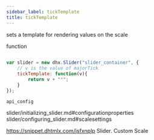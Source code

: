 ```yaml
---
sidebar_label: tickTemplate
title: tickTemplate
---
```



          


<Short>
 
sets a template for rendering values on the scale





</Short>



<Type>
 function


</Type>


~~~js
 
var slider = new dhx.Slider("slider_container", { 
	// v is the value of majorTick
    tickTemplate: function(v){
        return v + "°";
    } 
});


~~~
	api_config

<Descr>
 



</Descr>


 slider/initializing_slider.md#configurationproperties
slider/configuring_slider.md#scalesettings

 https://snippet.dhtmlx.com/jsfxnplp	Slider. Custom Scale
